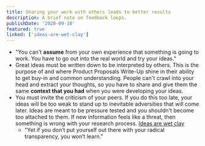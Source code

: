 ```yaml
---
title: Sharing your work with others leads to better results
description: A brief note on feedback loops.
publishDate: '2020-09-10'
featured: true
linked: ['ideas-are-wet-clay']
---
```

- "You can't **assume** from your own experience that something is going to work. You have to go out into the real world and try your ideas."
- Great ideas must be written down to be interpreted by others. This is the purpose of and where Product Proposals Write-Up shine in their ability to get buy-in and common understanding. People can't crawl into your head and extract your thoughts, so you have to share and give them the same **context that you had** when you were developing your ideas.
- You must invite the criticism of your peers. If you do this too late, your ideas will be too weak to stand up to inevitable adversities that will come later. Ideas are meant to be pressure tested and you shouldn't become too attached to them. If new information feels like a threat, then something is wrong with your research process. [Ideas are wet clay](ideas-are-wet-clay)
    - "Yet if you don’t put yourself out there with your radical transparency, you won’t learn."
